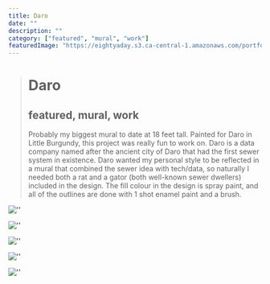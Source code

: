 ```yaml
---
title: Daro
date: ""
description: ""
category: ["featured", "mural", "work"]
featuredImage: "https://eightyaday.s3.ca-central-1.amazonaws.com/portfolio/daro/daro-preview.jpg"
---
```


> # Daro
>
> ## featured, mural, work
>
> Probably my biggest mural to date at 18 feet tall. Painted for Daro in Little Burgundy, this project was really fun to work on. Daro is a data company named after the ancient city of Daro that had the first sewer system in existence. Daro wanted my personal style to be reflected in a mural that combined the sewer idea with tech/data, so naturally I needed both a rat and a gator (both well-known sewer dwellers) included in the design. The fill colour in the design is spray paint, and all of the outlines are done with 1 shot enamel paint and a brush.

![''](https://eightyaday.s3.ca-central-1.amazonaws.com/portfolio/daro/daro-01.jpg)

![''](https://eightyaday.s3.ca-central-1.amazonaws.com/portfolio/daro/daro-02.jpg)

![''](https://eightyaday.s3.ca-central-1.amazonaws.com/portfolio/daro/daro-03.jpg)

![''](https://eightyaday.s3.ca-central-1.amazonaws.com/portfolio/daro/daro-04.jpg)

![''](https://eightyaday.s3.ca-central-1.amazonaws.com/portfolio/daro/daro-05.jpg)
